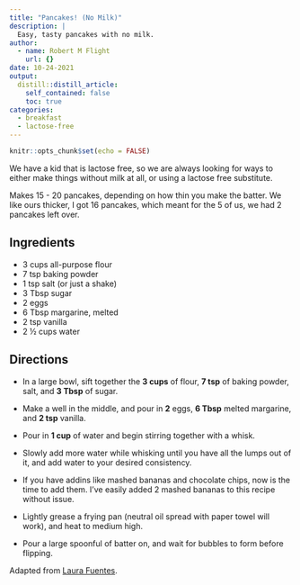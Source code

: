 ```yaml
---
title: "Pancakes! (No Milk)"
description: |
  Easy, tasty pancakes with no milk.
author:
  - name: Robert M Flight
    url: {}
date: 10-24-2021
output:
  distill::distill_article:
    self_contained: false
    toc: true
categories:
  - breakfast
  - lactose-free
---
```



```r
knitr::opts_chunk$set(echo = FALSE)
```

We have a kid that is lactose free, so we are always looking for ways to either make things without milk at all, or using a lactose free substitute.

Makes 15 - 20 pancakes, depending on how thin you make the batter.
We like ours thicker, I got 16 pancakes, which meant for the 5 of us, we had 2 pancakes left over.

## Ingredients

* 3 cups all-purpose flour
* 7 tsp baking powder
* 1 tsp salt (or just a shake)
* 3 Tbsp sugar
* 2 eggs
* 6 Tbsp margarine, melted
* 2 tsp vanilla
* 2 ½ cups water

## Directions

* In a large bowl, sift together the **3 cups** of flour, **7 tsp** of baking powder, salt, and **3 Tbsp** of sugar.
* Make a well in the middle, and pour in **2** eggs, **6 Tbsp** melted margarine, and **2 tsp** vanilla.
* Pour in **1 cup** of water and begin stirring together with a whisk.
* Slowly add more water while whisking until you have all the lumps out of it, and add water to your desired consistency.
* If you have addins like mashed bananas and chocolate chips, now is the time to add them. I've easily added 2 mashed bananas to this recipe without issue.

* Lightly grease a frying pan (neutral oil spread with paper towel will work), and heat to medium high.
* Pour a large spoonful of batter on, and wait for bubbles to form before flipping.

Adapted from [Laura Fuentes](https://www.laurafuentes.com/pancakes-without-milk/).
